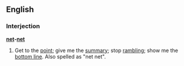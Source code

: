 ==English==

===Interjection===
'''[[net]]-[[net]]'''

# {{finance|jocular}} Get to the [[point]]; give me the [[summary]]; stop [[rambling]]; show me the [[bottom line]].  Also spelled as "net net".